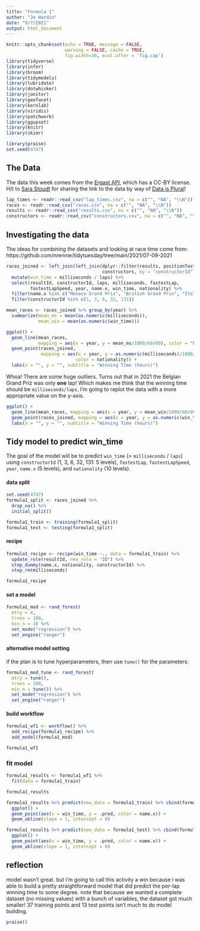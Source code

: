 ```yaml
---
title: "Formula 1"
author: "Jo Hardin"
date: "9/7/2021"
output: html_document
---
```


```r
knitr::opts_chunk$set(echo = TRUE, message = FALSE, 
                      warning = FALSE, cache = TRUE,
                      fig.width=10, eval.after = 'fig.cap')
library(tidyverse)
library(infer)
library(broom)
library(tidymodels)
library(lubridate)
library(dotwhisker)
library(janitor)
library(geofacet)
library(kernlab)
library(viridis)
library(patchwork)
library(ggupset)
library(knitr)
library(skimr)

library(praise)
set.seed(4747)
```

## The Data

The data this week comes from the [Ergast API](https://ergast.com/mrd/db/#csv), which has a CC-BY license.  H/t to [Sara Stoudt](https://github.com/rfordatascience/tidytuesday/issues/372) for sharing the link to the data by way of [Data is Plural](https://www.data-is-plural.com/archive/2021-08-25-edition/)!

```r
lap_times <- readr::read_csv("lap_times.csv", na = c("", "NA", "\\N"))
races <- readr::read_csv("races.csv", na = c("", "NA", "\\N"))
results <- readr::read_csv("results.csv", na = c("", "NA", "\\N"))
constructors <- readr::read_csv("constructors.csv", na = c("", "NA", "\\N"))
```


## Investigating the data

The ideas for combining the datasets and looking at race time come from: https://github.com/nrennie/tidytuesday/tree/main/2021/07-09-2021

```r
races_joined <- left_join(left_join(dplyr::filter(results, positionText == 1), races, by = "raceId"), 
                                    constructors, by = "constructorId") %>%
  mutate(win_time = milliseconds / laps) %>%
  select(resultId, constructorId, laps, milliseconds, fastestLap,
         fastestLapSpeed, year, name.x, win_time, nationality) %>%
  filter(name.x %in% c("Monaco Grand Prix", "British Grand Prix", "Italian Grand Prix", "French Grand Prix", "German Grand Prix")) %>%
  filter(constructorId %in% c(1, 3, 6, 32, 131))

mean_races <- races_joined %>% group_by(year) %>% 
  summarize(mean_ms = mean(as.numeric(milliseconds)),
            mean_win = mean(as.numeric(win_time)))
```



```r
ggplot() + 
  geom_line(mean_races, 
            mapping = aes(x = year, y = mean_ms/1000/60/60), color = "black") + 
  geom_point(races_joined, 
             mapping = aes(x = year, y = as.numeric(milliseconds)/1000/60/60, 
                          color = nationality)) +
  labs(x = "", y = "", subtitle = "Winning Time (hours)")

```

Whoa!  There are some huge outliers.  Turns out that in 2021 the Belgian Grand Priz was only **one** lap!  Which makes me think that the winning time should be `milliseconds/laps`.  I'm going to replot the data with a more appropriate value on the y-axis.

```r
ggplot() + 
  geom_line(mean_races, mapping = aes(x = year, y = mean_win/1000/60/60), color = "black") + 
  geom_point(races_joined, mapping = aes(x = year, y = as.numeric(win_time)/1000/60/60, color = nationality)) +
  labs(x = "", y = "", subtitle = "Winning Time (hours)")

```

## Tidy model to predict win_time

The goal of the model will be to predict `win_time` (= `milliseconds` / `laps`) using
`constructorId` (1, 3, 6, 32, 131: 5 levels), `fastestLap`, `fastestLapSpeed`, `year`, `name.x` (5 levels), and `nationality` (10 levels).

#### data split

```r
set.seed(4747)
formula1_split <- races_joined %>%
  drop_na() %>%
  initial_split()

formula1_train <- training(formula1_split)
formula1_test <- testing(formula1_split)
```

#### recipe

```r
formula1_recipe <- recipe(win_time ~., data = formula1_train) %>%
  update_role(resultId, new_role = "ID") %>%
  step_dummy(name.x, nationality, constructorId) %>%
  step_rm(milliseconds)

formula1_recipe
```

#### set a model

```r
formula1_mod <- rand_forest(
  mtry = 4,
  trees = 100,
  min_n = 3) %>%
  set_mode("regression") %>%
  set_engine("ranger")
```

#### alternative model setting

if the plan is to tune hyperparameters, then use `tune()` for the parameters:

```r
formula1_mod_tune <- rand_forest(
  mtry = tune(),
  trees = 100,
  min_n = tune()) %>%
  set_mode("regression") %>%
  set_engine("ranger")
```

#### build workflow

```r
formula1_wf1 <- workflow() %>%
  add_recipe(formula1_recipe) %>%
  add_model(formula1_mod)

formula1_wf1
```

### fit model

```r
formula1_results <- formula1_wf1 %>%
  fit(data = formula1_train)

formula1_results
```

```r
formula1_results %>% predict(new_data = formula1_train) %>% cbind(formula1_train) %>%
  ggplot() +
  geom_point(aes(x = win_time, y = .pred, color = name.x)) +
  geom_abline(slope = 1, intercept = 0)
```

```r
formula1_results %>% predict(new_data = formula1_test) %>% cbind(formula1_test) %>%
  ggplot() +
  geom_point(aes(x = win_time, y = .pred, color = name.x)) +
  geom_abline(slope = 1, intercept = 0)

```




## reflection

model wasn't great.  but i'm going to call this activity a win because i was able to build a pretty straightforward model that did predict the per-lap winning time to some degree.  note that because we wanted a complete dataset (no missing values) with a bunch of variables, the dataset got much smaller!  37 training points and 13 test points isn't much to do model building.

```r
praise()
```

